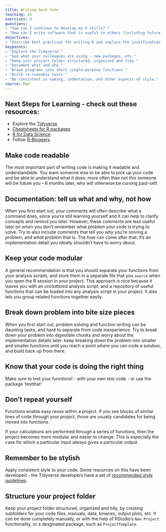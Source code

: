 ```yaml
---
title: Writing Good Code
teaching: 15
exercises: 0
questions:
- "how can I continue to develop my R skills? "
- "How can I write software that is useful to others (including future me?"
objectives:
- "Describe best practices for writing R and explain the justification for each."
keypoints:
- "Explore the Tidyverse."
- "See what your colleagues are using - new packages, etc."
- "Keep your project folder structured, organized and tidy."
- "Document what and why."
- "Break programs into short single-purpose functions."
- "Write re-runnable tests."
- "Be consistent in naming, indentation, and other aspects of style."
source: Rmd
---
```


## Next Steps for Learning - check out these resources: 

 * Explore the [Tidyverse](https://www.tidyverse.org/)
 * [Cheatsheets for R packages](https://www.rstudio.com/resources/cheatsheets/)
 * [R for Data Science](https://r4ds.had.co.nz/)
 * Follow [R-Bloggers](https://www.r-bloggers.com/)

## Make code readable

The most important part of writing code is making it readable and understandable. You want someone else to be able to pick up your code and be able to understand what it does: more often than not this someone will be future you -- 6 months later,
who will otherwise be cursing past-self.

## Documentation: tell us what and why, not how

When you first start out, your comments will often describe what a command does, since you're still learning yourself and it can help to clarify concepts and remind you later. However, these comments are less useful later on  when you don't remember what problem your code is trying to solve. Try to also include comments that tell you *why* you're solving a problem, and *what* problem that is. The *how* can come after that: it's an implementation detail you ideally shouldn't have to worry about.

## Keep your code modular

A general recommendation is that you should separate your functions from your analysis scripts, and store them in a separate file that you `source` when you open the R session in your project. This approach is nice because it leaves you with an uncluttered analysis script, and a repository of useful functions that can be loaded into any analysis script in your project. It also lets you group related functions together easily.

## Break down problem into bite size pieces

When you first start out, problem solving and function writing can be daunting tasks, and hard to separate from code inexperience. Try to break down your problem into digestible chunks and worry about the implementation details later: keep breaking down the problem into smaller and smaller functions until you reach a point where you can code a solution, and build back up from there.

## Know that your code is doing the right thing

Make sure to test your functions!
 - with your own test code
 - or use the package 'testthat'

## Don't repeat yourself

Functions enable easy reuse within a project. If you see blocks of similar lines of code through your project, those are usually candidates for being moved into functions.

If your calculations are performed through a series of functions, then the project becomes more modular and easier to change. This is especially the case for which a particular input always gives a particular output.

## Remember to be stylish

Apply consistent style to your code. Some resources on this have been developed - the Tidyverse developers have a set of [recommended style guidelines](https://style.tidyverse.org/). 

## Structure your project folder

Keep your project folder structured, organized and tidy, by creating subfolders for your code files, manuals, data, binaries, output plots, etc. It can be done completely manually, or with the help of RStudio's `New Project` functionality, or a desginated package, such as `ProjectTemplate`.

